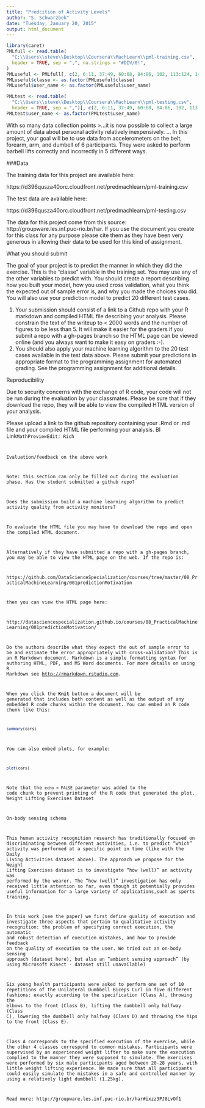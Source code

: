 ```yaml
---
title: "Predcition of Activity Levels"
author: "S. Schwarzbek"
date: "Tuesday, January 20, 2015"
output: html_document
---
```

```r
library(caret)
PMLfull <- read.table(
  "C:\\Users\\steve\\Desktop\\Coursera\\MachLearn\\pml-training.csv",
  header = TRUE, sep = ",", na.strings = "#DIV/0!", 
)
PMLuseful <- PMLfull[, c(2, 6:11, 37:49, 60:68, 84:86, 102, 113:124, 140, 151:160 )]
PMLuseful$classe <- as.factor(PMLuseful$classe)
PMLuseful$user_name <- as.factor(PMLuseful$user_name)

PMLtest <- read.table(
  "C:\\Users\\steve\\Desktop\\Coursera\\MachLearn\\pml-testing.csv",
  header = TRUE, sep = ",")[, c(2, 6:11, 37:49, 60:68, 84:86, 102, 113:124, 140, 151:160 )]
PMLtest$user_name <- as.factor(PMLtest$user_name)


```

With so many data collection points
>...it is now possible to collect a large amount of data about personal activity relatively inexpensively. ... In this project, your goal will be to use data from accelerometers on the belt, forearm, arm, and dumbell of 6 participants. They were asked to perform barbell lifts correctly and incorrectly in 5 different ways.  

###Data 

The training data for this project are available here: 

https://d396qusza40orc.cloudfront.net/predmachlearn/pml-training.csv

The test data are available here: 

https://d396qusza40orc.cloudfront.net/predmachlearn/pml-testing.csv

The data for this project come from this source: http://groupware.les.inf.puc-rio.br/har. If you use the document you create for this class for any purpose please cite them as they have been very generous in allowing their data to be used for this kind of assignment. 

What you should submit

The goal of your project is to predict the manner in which they did the exercise. This is the "classe" variable in the training set. You may use any of the other variables to predict with. You should create a report describing how you built your model, how you used cross validation, what you think the expected out of sample error is, and why you made the choices you did. You will also use your prediction model to predict 20 different test cases. 

1. Your submission should consist of a link to a Github repo with your R markdown and compiled HTML file describing your analysis. Please constrain the text of the writeup to < 2000 words and the number of figures to be less than 5. It will make it easier for the graders if you submit a repo with a gh-pages branch so the HTML page can be viewed online (and you always want to make it easy on graders :-).
2. You should also apply your machine learning algorithm to the 20 test cases available in the test data above. Please submit your predictions in appropriate format to the programming assignment for automated grading. See the programming assignment for additional details. 

Reproducibility 

Due to security concerns with the exchange of R code, your code will not be run during the evaluation by your classmates. Please be sure that if they download the repo, they will be able to view the compiled HTML version of your analysis. 

Please upload a link to the github repository containing your .Rmd or .md file and your compiled HTML file performing your analysis. 
BI Link<code>MathPreviewEdit: Rich

Evaluation/feedback on the above work

Note: this section can only be filled out during the evaluation phase.
Has the student submitted a github repo?

Does the submission build a machine learning algorithm to predict activity quality from activity monitors?

To evaluate the HTML file you may have to download the repo and open the compiled HTML document. 

Alternatively if they have submitted a repo with a gh-pages branch, you may be able to view the HTML page on the web. If the repo is: 

https://github.com/DataScienceSpecialization/courses/tree/master/08_PracticalMachineLearning/001predictionMotivation

then you can view the HTML page here: 

http://datasciencespecialization.github.io/courses/08_PracticalMachineLearning/001predictionMotivation/

Do the authors describe what they expect the out of sample error to be and estimate the error appropriately with cross-validation?
This is an R Markdown document. Markdown is a simple formatting syntax for authoring HTML, PDF, and MS Word documents. For more details on using R Markdown see <http://rmarkdown.rstudio.com>.

When you click the **Knit** button a document will be generated that includes both content as well as the output of any embedded R code chunks within the document. You can embed an R code chunk like this:

```r
summary(cars)
```

You can also embed plots, for example:

```r
plot(cars)
```

Note that the `echo = FALSE` parameter was added to the code chunk to prevent printing of the R code that generated the plot.
Weight Lifting Exercises Dataset


On-body sensing schema




This human activity recognition research has traditionally focused on discriminating between different activities, i.e. to predict "which" activity was performed at a specific point in time (like with the Daily Living Activities dataset above). The approach we propose for the Weight Lifting Exercises dataset is to investigate "how (well)" an activity was performed by the wearer. The "how (well)" investigation has only received little attention so far, even though it potentially provides useful information for a large variety of applications,such as sports training.

In this work (see the paper) we first define quality of execution and investigate three aspects that pertain to qualitative activity recognition: the problem of specifying correct execution, the automatic and robust detection of execution mistakes, and how to provide feedback on the quality of execution to the user. We tried out an on-body sensing approach (dataset here), but also an "ambient sensing approach" (by using Microsoft Kinect - dataset still unavailable)

Six young health participants were asked to perform one set of 10 repetitions of the Unilateral Dumbbell Biceps Curl in five different fashions: exactly according to the specification (Class A), throwing the elbows to the front (Class B), lifting the dumbbell only halfway (Class C), lowering the dumbbell only halfway (Class D) and throwing the hips to the front (Class E).

Class A corresponds to the specified execution of the exercise, while the other 4 classes correspond to common mistakes. Participants were supervised by an experienced weight lifter to make sure the execution complied to the manner they were supposed to simulate. The exercises were performed by six male participants aged between 20-28 years, with little weight lifting experience. We made sure that all participants could easily simulate the mistakes in a safe and controlled manner by using a relatively light dumbbell (1.25kg).



Read more: http://groupware.les.inf.puc-rio.br/har#ixzz3PJ8LvOf1